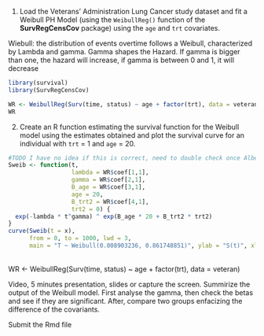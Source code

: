 1.  Load the Veterans' Administration Lung Cancer study dataset and fit a Weibull PH Model (using the `WeibullReg()` function of the **SurvRegCensCov** package) using the `age` and `trt` covariates.

Wiebull: the distribution of events overtime follows a Weibull, characterized by Lambda and gamma. Gamma shapes the Hazard. If gamma is bigger than one, the hazard will increase, if gamma is between 0 and 1, it will decrease

```r
library(survival)
library(SurvRegCensCov)

WR <- WeibullReg(Surv(time, status) ~ age + factor(trt), data = veteran)
WR 
```

2.  Create an R function estimating the survival function for the Weibull model using the estimates obtained and plot the survival curve for an individual with `trt` = 1 and `age` = 20.

```r
#TODO I have no idea if this is correct, need to double check once Alberto shows the solution
Sweib <- function(t, 
                  lambda = WR$coef[1,1], 
                  gamma = WR$coef[2,1], 
                  B_age = WR$coef[3,1], 
                  age = 20, 
                  B_trt2 = WR$coef[4,1], 
                  trt2 = 0) { 
  exp(-lambda * t^gamma) ^ exp(B_age * 20 + B_trt2 * trt2) 
}
curve(Sweib(t = x), 
      from = 0, to = 1000, lwd = 3, 
      main = "T ~ Weibull(0.008903236, 0.861748851)", ylab = "S(t)", xlab = "t")
```

\
WR \<- WeibullReg(Surv(time, status) \~ age + factor(trt), data = veteran)

Video, 5 minutes presentation, slides or capture the screen. Summirize the output of the Weibull model. First analyse the gamma, then check the betas and see if they are significant. After, compare two groups enfacizing the difference of the covariants.

Submit the Rmd file
